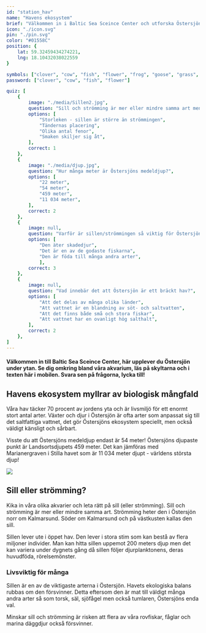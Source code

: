 ```yaml
---
id: "station_hav"
name: "Havens ekosystem"
brief: "Välkommen in i Baltic Sea Sceince Center och utforska Östersjöns mångfald av växter och djur, som tillsammans utgör byggstenarna i havets marina ekosystem."
icon: "./icon.svg"
pin: "./pin.svg"
color: "#01558C"
position: {
    lat: 59.32459434274221,
    lng: 18.10432038022559
}

symbols: ["clover", "cow", "fish", "flower", "frog", "goose", "grass", "leaf", "woods"]
password: ["clover", "cow", "fish", "flower"]

quiz: [
    {
        image: "./media/Sillen2.jpg",
        question: "Sill och strömming är mer eller mindre samma art men det finns en huvudsaklig skillnad - vilken?",
        options: [
            "Storleken - sillen är större än strömmingen",
            "Tändernas placering",
            "Olika antal fenor",
            "Smaken skiljer sig åt",
        ],
        correct: 1
    },
    {
        image: "./media/djup.jpg",
        question: "Hur många meter är Östersjöns medeldjup?",
        options: [
            "22 meter",
            "54 meter",
            "459 meter",
            "11 034 meter",
        ],
        correct: 2
    },
    {
        image: null,
        question: "Varför är sillen/strömmingen så viktig för Östersjöns ekosystem?",
        options: [
            "Den äter skadedjur",
            "Det är en av de godaste fiskarna",
            "Den är föda till många andra arter",
            ],
        correct: 3
    },
    {
        image: null,
        question: "Vad innebär det att Östersjön är ett bräckt hav?",
        options: [
            "Att det delas av många olika länder",
            "Att vattnet är en blandning av söt- och saltvatten",
            "Att det finns både små och stora fiskar",
            "Att vattnet har en ovanligt hög salthalt",
        ],
        correct: 2
    },
]
---
```


#### Välkommen in till Baltic Sea Sceince Center, här upplever du Östersjön under ytan. Se dig omkring bland våra akvarium, läs på skyltarna och i texten här i mobilen. Svara sen på frågorna, lycka till!

## Havens ekosystem myllrar av biologisk mångfald

Våra hav täcker 70 procent av jordens yta och är livsmiljö för ett enormt stort antal arter. Växter och djur i Östersjön är ofta arter som anpassat sig till det saltfattiga vattnet, det gör Östersjöns ekosystem speciellt, men också väldigt känsligt och sårbart.

Visste du att Östersjöns medeldjup endast är 54 meter! Östersjöns djupaste punkt är Landsortsdjupets 459 meter. Det kan jämföras med Marianergraven i Stilla havet som är 11 034 meter djupt - världens största djup!

<img
     src="/stations/hav/media/sill.jpg">
</img>

## Sill eller strömming?

Kika in våra olika akvarier och leta rätt på sill (eller strömming). Sill och strömming är mer eller mindre samma art. Strömming heter den i Östersjön norr om Kalmarsund. Söder om Kalmarsund och på västkusten kallas den sill. 

Sillen lever ute i öppet hav. Den lever i stora stim som kan bestå av flera miljoner individer. Man kan hitta sillen uppemot 200 meters djup men det kan variera under dygnets gång då sillen följer djurplanktonens, deras huvudföda, rörelsemönster. 

### Livsviktig för många

Sillen är en av de viktigaste arterna i Östersjön. Havets ekologiska balans rubbas om den försvinner. Detta eftersom den är mat till väldigt många andra arter så som torsk, säl, sjöfågel men också tumlaren, Östersjöns enda val. 

Minskar sill och strömming är risken att flera av våra rovfiskar, fåglar och marina däggdjur också försvinner.
